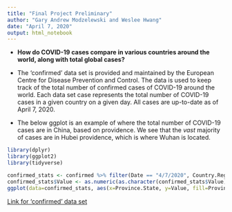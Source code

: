 ```yaml
---
title: "Final Project Preliminary"
author: "Gary Andrew Modzelewski and Weslee Hwang"
date: "April 7, 2020"
output: html_notebook
---
```


* **How do COVID-19 cases compare in various countries around the world, along with total global cases?**

* The 'confirmed' data set is provided and maintained by the European Centre for Disease Prevention and Control. The data is used to keep track of the total number of confirmed cases of COVID-19 around the world. Each data set case represents the total number of COVID-19 cases in a given country on a given day. All cases are up-to-date as of April 7, 2020.

* The below ggplot is an example of where the total number of COVID-19 cases are in China, based on providence. We see that the *vast* majority of cases are in Hubei providence, which is where Wuhan is located. 

```r
library(dplyr)
library(ggplot2)
library(tidyverse)

confirmed_stats <- confirmed %>% filter(Date == "4/7/2020", Country.Region == "China") %>% select(Province.State, Value)
confirmed_stats$Value <- as.numeric(as.character(confirmed_stats$Value))
ggplot(data=confirmed_stats, aes(x=Province.State, y=Value, fill=Province.State)) + geom_bar(stat="identity") + theme(axis.text.x = element_text(angle = 60, hjust = 1))
```


[Link for 'confirmed' data set](https://opendata.ecdc.europa.eu/covid19/casedistribution/csv/)

